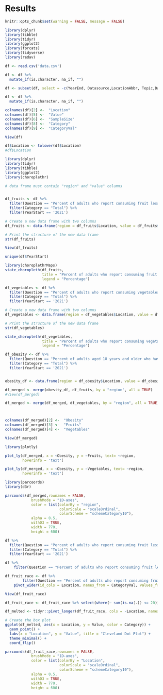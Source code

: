 # Results

```r
knitr::opts_chunk$set(warning = FALSE, message = FALSE) 
```

```r
library(dplyr)
library(tibble)
library(tidyr)
library(ggplot2)
library(forcats)
library(tidyverse)
library(redav)
```

```r
df <- read.csv('data.csv')

df <- df %>%
  mutate_if(is.character, na_if, "")

df <- subset(df, select = -c(YearEnd, Datasource,LocationAbbr, Topic,Data_Value_Unit,Data_Value_Type,Data_Value_Alt,Data_Value_Footnote_Symbol,Data_Value_Footnote,Low_Confidence_Limit,High_Confidence_Limit,Total,Age.years.,Education,Gender,Income,Race.Ethnicity,ClassID,TopicID,QuestionID,DataValueTypeID,LocationID ,StratificationCategoryId1,StratificationID1))

df <- df %>%
  mutate_if(is.character, na_if, "")

colnames(df)[2] <-  "Location"
colnames(df)[5] <-  "Value"
colnames(df)[6] <-  "SampleSize"
colnames(df)[8] <-  "Category"
colnames(df)[9] <-  "CategoryVal"

View(df)

```

```r
df$Location <- tolower(df$Location)
#df$Location
```


```r
library(dplyr)
library(tidyr)
library(tibble)
library(ggplot2)
library(choroplethr)

# data frame must contain "region" and "value" columns



```

```r
df_fruits <- df %>%
  filter(Question == "Percent of adults who report consuming fruit less than one time daily") %>%
  filter(Category == "Total") %>%
  filter(YearStart == '2021')

# Create a new data frame with two columns
df_fruits <- data.frame(region = df_fruits$Location, value = df_fruits$Value)

# Print the structure of the new data frame
str(df_fruits)

View(df_fruits)
```
```r
unique(df$YearStart)
```


```r
library(choroplethrMaps)
state_choropleth(df_fruits,
                 title = "Percent of adults who report consuming fruit less than one time daily",
                 legend = "Percentage")
```
```r
df_vegetables <- df %>%
  filter(Question == "Percent of adults who report consuming vegetables less than one time daily") %>%
  filter(Category == "Total") %>%
  filter(YearStart == '2021')

# Create a new data frame with two columns
df_vegetables <- data.frame(region = df_vegetables$Location, value = df_vegetables$Value)

# Print the structure of the new data frame
str(df_vegetables)
```
```r
state_choropleth(df_vegetables,
                 title = "Percent of adults who report consuming vegetables less than one time daily",
                 legend = "Percentage")
```

```r
df_obesity <- df %>%
  filter(Question == "Percent of adults aged 18 years and older who have obesity") %>%
  filter(Category == "Total") %>%
  filter(YearStart == '2021')


obesity_df <- data.frame(region = df_obesity$Location, value = df_obesity$Value)

df_merged <- merge(obesity_df, df_fruits, by = "region", all = TRUE)
#View(df_merged)

df_merged <- merge(df_merged, df_vegetables, by = "region", all = TRUE)



colnames(df_merged)[2] <-  "Obesity"
colnames(df_merged)[3] <-  "Fruits"
colnames(df_merged)[4] <-  "Vegetables"

View(df_merged)

```

```r
library(plotly)

plot_ly(df_merged, x = ~Obesity, y = ~Fruits, text= ~region,
        hoverinfo = 'text') 
```

```r
plot_ly(df_merged, x = ~Obesity, y = ~Vegetables, text= ~region,
        hoverinfo = 'text') 
```


```r
library(parcoords)
library(d3r)

parcoords(df_merged,rownames = FALSE,
            brushMode = "1D-axes",
            color = list(colorBy = "region",
                         colorScale = "scaleOrdinal",
                         colorScheme = "schemeCategory10"),
            alpha = 0.5,
            withD3 = TRUE,
            width = 770,
            height = 600)
```


```r
df %>%
  filter(Question == "Percent of adults who report consuming fruit less than one time daily") %>%
  filter(Category == "Total") %>%
  filter(YearStart == '2021')

df %>%
    filter(Question == "Percent of adults who report consuming fruit less than one time daily") %>%   filter(Category == 'Race/Ethnicity') %>% filter (YearStart == "2021")

```

```r
df_fruit_race <- df %>%
        filter(Question == "Percent of adults who report consuming fruit less than one time daily") %>%   filter(Category == 'Race/Ethnicity') %>% filter (YearStart == "2021") %>%
    pivot_wider(id_cols = Location, names_from = CategoryVal, values_from = Value)

View(df_fruit_race)
```

```r
df_fruit_race <- df_fruit_race %>% select(where(~ sum(is.na(.)) <= 20))
```


```r
df_melted <- tidyr::pivot_longer(df_fruit_race, cols = -Location, names_to = "Category", values_to = "Value")

# Create the box plot
ggplot(df_melted, aes(x = Location, y = Value, color = Category)) +
  geom_point() +
  labs(x = "Location", y = "Value", title = "Cleveland Dot Plot") +
  theme_minimal() +
  coord_flip()
```
```r
parcoords(df_fruit_race,rownames = FALSE,
            brushMode = "1D-axes",
            color = list(colorBy = "Location",
                         colorScale = "scaleOrdinal",
                         colorScheme = "schemeCategory10"),
            alpha = 0.5,
            withD3 = TRUE,
            width = 770,
            height = 600)
```


